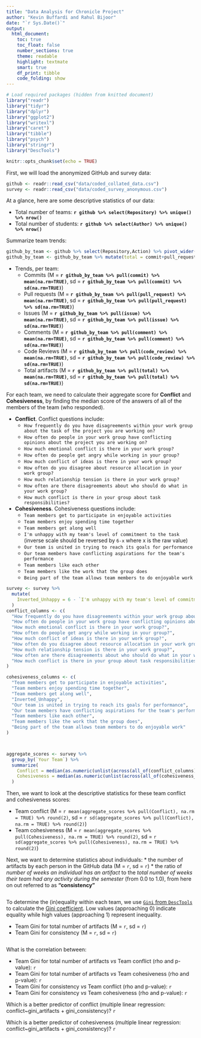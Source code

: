 ```yaml
---
title: "Data Analysis for Chronicle Project"
author: "Kevin Buffardi and Rahul Bijoor"
date: "`r Sys.Date()`"
output:
  html_document: 
    toc: true
    toc_float: false
    number_sections: true
    theme: readable
    highlight: textmate
    smart: true
    df_print: tibble
    code_folding: show
---
```



```r
# Load required packages (hidden from knitted document)
library("readr")
library("tidyr")
library("dplyr")
library("ggplot2")
library("writexl")
library("caret")
library("tibble")
library("psych")
library("stringr")
library("DescTools")

knitr::opts_chunk$set(echo = TRUE)
```

First, we will load the anonymized GitHub and survey data:
```r
github <- readr::read_csv("data/coded_collated_data.csv")
survey <- readr::read_csv("data/coded_survey_anonymous.csv")
```

At a glance, here are some descriptive statistics of our data:

  * Total number of teams: **`r github %>% select(Repository) %>% unique() %>% nrow()`**
  * Total number of students: **`r github %>% select(Author) %>% unique() %>% nrow()`**
  
Summarize team trends:
```r
github_by_team <- github %>% select(Repository,Action) %>% pivot_wider(names_from = Action, values_from = Action, values_fn = length)
github_by_team <- github_by_team %>% mutate(total = commit+pull_request+issue+comment+code_review)
```
  * Trends, per team:
    * Commits (M = **`r github_by_team %>% pull(commit) %>% mean(na.rm=TRUE)`**, sd = **`r github_by_team %>% pull(commit) %>% sd(na.rm=TRUE)`**)
    * Pull requests (M = **`r github_by_team %>% pull(pull_request) %>% mean(na.rm=TRUE)`**, sd = **`r github_by_team %>% pull(pull_request) %>% sd(na.rm=TRUE)`**)
    * Issues (M = **`r github_by_team %>% pull(issue) %>% mean(na.rm=TRUE)`**, sd = **`r github_by_team %>% pull(issue) %>% sd(na.rm=TRUE)`**)
    * Comments (M = **`r github_by_team %>% pull(comment) %>% mean(na.rm=TRUE)`**, sd = **`r github_by_team %>% pull(comment) %>% sd(na.rm=TRUE)`**)
    * Code Reviews (M = **`r github_by_team %>% pull(code_review) %>% mean(na.rm=TRUE)`**, sd = **`r github_by_team %>% pull(code_review) %>% sd(na.rm=TRUE)`**)
    * Total artifacts (M = **`r github_by_team %>% pull(total) %>% mean(na.rm=TRUE)`**, sd = **`r github_by_team %>% pull(total) %>% sd(na.rm=TRUE)`**)
    
For each team, we need to calculate their aggregate score for **Conflict** and **Cohesiveness**, by finding the median score of the answers
of all of the members of the team (who responded).

  * **Conflict**. Conflict questions include:
    * `How frequently do you have disagreements within your work group about the task of the project you are working on?`
    * `How often do people in your work group have conflicting opinions about the project you are working on?`
    * `How much emotional conflict is there in your work group?`
    * `How often do people get angry while working in your group?`
    * `How much conflict of ideas is there in your work group?`
    * `How often do you disagree about resource allocation in your work group?`
    * `How much relationship tension is there in your work group?`
    * `How often are there disagreements about who should do what in your work group?`
    * `How much conflict is there in your group about task responsibilities?`
  * **Cohesiveness**. Cohesiveness questions include:
    * `Team members get to participate in enjoyable activities`
    * `Team members enjoy spending time together`
    * `Team members get along well`
    * `I'm unhappy with my team's level of commitment to the task` (inverse scale should be reversed by `6-x` where x is the raw value)
    * `Our team is united in trying to reach its goals for performance`
    * `Our team members have conflicting aspirations for the team's performance`
    * `Team members like each other`
    * `Team members like the work that the group does`
    * `Being part of the team allows team members to do enjoyable work`

```r
survey <- survey %>% 
  mutate(
    Inverted_Unhappy = 6 - `I'm unhappy with my team's level of commitment to the task`
  )
conflict_columns <- c(
  "How frequently do you have disagreements within your work group about the task of the project you are working on?",
  "How often do people in your work group have conflicting opinions about the project you are working on?",
  "How much emotional conflict is there in your work group?",
  "How often do people get angry while working in your group?",
  "How much conflict of ideas is there in your work group?",
  "How often do you disagree about resource allocation in your work group?",
  "How much relationship tension is there in your work group?",
  "How often are there disagreements about who should do what in your work group?",
  "How much conflict is there in your group about task responsibilities?"
)

cohesiveness_columns <- c(
  "Team members get to participate in enjoyable activities",
  "Team members enjoy spending time together",
  "Team members get along well",
  "Inverted_Unhappy",
  "Our team is united in trying to reach its goals for performance",
  "Our team members have conflicting aspirations for the team's performance",
  "Team members like each other",
  "Team members like the work that the group does",
  "Being part of the team allows team members to do enjoyable work"
)



aggregate_scores <- survey %>%
  group_by(`Your Team`) %>%  
  summarize(
    Conflict = median(as.numeric(unlist(across(all_of(conflict_columns)))), na.rm = TRUE),
    Cohesiveness = median(as.numeric(unlist(across(all_of(cohesiveness_columns)))), na.rm = TRUE)
  )

```


Then, we want to look at the descriptive statistics for these team conflict and cohesiveness scores:

  * Team conflict (M = `r mean(aggregate_scores %>% pull(Conflict), na.rm = TRUE) %>% round(2)`, sd = `r sd(aggregate_scores %>% pull(Conflict), na.rm = TRUE) %>% round(2)`)
  * Team cohesiveness (M = `r mean(aggregate_scores %>% pull(Cohesiveness), na.rm = TRUE) %>% round(2)`, sd = `r sd(aggregate_scores %>% pull(Cohesiveness), na.rm = TRUE) %>% round(2)`)
  
Next, we want to determine statistics about individuals:
  * the number of artifacts by each person in the GitHub data (M = `r `, sd = `r `)
  * the ratio of *number of weeks an individual has an artifact* to the *total number of weeks their team had any activity during the semester* (from 0.0 to 1.0), from here on out referred to as **"consistency"**

```r


```

To determine the (in)equality within each team, we use [`Gini` from `DescTools`](https://search.r-project.org/CRAN/refmans/DescTools/html/Gini.html) to calculate the [Gini coefficient](https://en.wikipedia.org/wiki/Gini_coefficient). Low values (approaching 0) indicate equality while high values (approaching 1) represent inequality.

  * Team Gini for total number of artifacts (M = `r `, sd = `r `)
  * Team Gini for consistency (M = `r `, sd = `r `)
  
```r


```

What is the correlation between:

  * Team Gini for total number of artifacts *vs* Team conflict (rho and p-value): `r `
  * Team Gini for total number of artifacts *vs* Team cohesiveness (rho and p-value): `r `
  * Team Gini for consistency *vs* Team conflict (rho and p-value): `r `
  * Team Gini for consistency *vs* Team cohesiveness (rho and p-value): `r `
  
Which is a better predictor of conflict (multiple linear regression: conflict~gini_artifacts + gini_consistency)? `r `

Which is a better predictor of cohesiveness (multiple linear regression: conflict~gini_artifacts + gini_consistency)? `r `